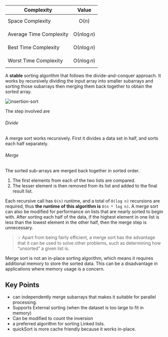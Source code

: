 | Complexity              | Value                  |
| ----------------------- | ---------------------- |
| Space Complexity        | $$\text{O}(n)$$        |
| Average Time Complexity | $$\text{O}(n\log{n})$$ |
| Best Time Complexity    | $$\text{O}(n\log{n})$$ |
| Worst Time Complexity   | $$\text{O}(n\log{n})$$ |

A **stable** sorting algorithm that follows the divide-and-conquer approach. It works by recursively dividing the input array into smaller subarrays and sorting those subarrays then merging them back together to obtain the sorted array.

<img src="/images/sort/merge-sort/IMG_0043.JPG" alt="insertion-sort" />

The step involved are

###### Divide
A merge sort works recursively. First it divides a data set in half, and sorts each half separately.

###### Merge
The sorted sub-arrays are merged back together in sorted order.
1. The first elements from each of the two lists are compared.
2. The lesser element is then removed from its list and added to the final result list.



Each recursive call has `O(n)` runtime, and a total of `O(log n)` recursions are required, thus **the runtime of this algorithm is** `O(n * log n)`. A merge sort can also be modified for performance on lists that are nearly sorted to begin with. After sorting each half of the data, if the highest element in one list is less than the lowest element in the other half, then the merge step is unnecessary.

> 💡 Apart from being fairly efficient, a merge sort has the advantage that it can be used to solve other problems, such as determining how “unsorted” a given list is.

Merge sort is not an in-place sorting algorithm, which means it requires additional memory to store the sorted data. This can be a disadvantage in applications where memory usage is a concern.

## Key Points

- can independently merge subarrays that makes it suitable for parallel processing.
- Supports External sorting (when the dataset is too large to fit in memory)
- Can be modified to count the inversion
- a preferred algorithm for sorting Linked lists.
- quickSort is more cache friendly because it works in-place.
